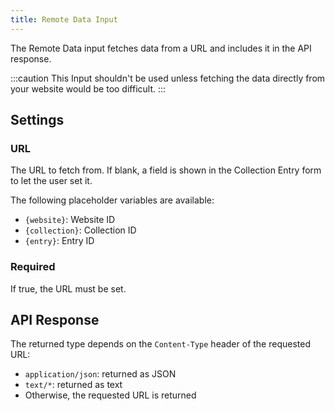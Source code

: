 ```yaml
---
title: Remote Data Input
---
```


The Remote Data input fetches data from a URL and includes it in the API response.

:::caution
This Input shouldn't be used unless fetching the data directly from your website would be too difficult.
:::

<InputExample image="remote-data" />

## Settings

### URL

The URL to fetch from. If blank, a field is shown in the Collection Entry form to let the user set it.

The following placeholder variables are available:
- `{website}`: Website ID
- `{collection}`: Collection ID
- `{entry}`: Entry ID

### Required

If true, the URL must be set.


## API Response

The returned type depends on the `Content-Type` header of the requested URL:
- `application/json`: returned as JSON
- `text/*`: returned as text
- Otherwise, the requested URL is returned